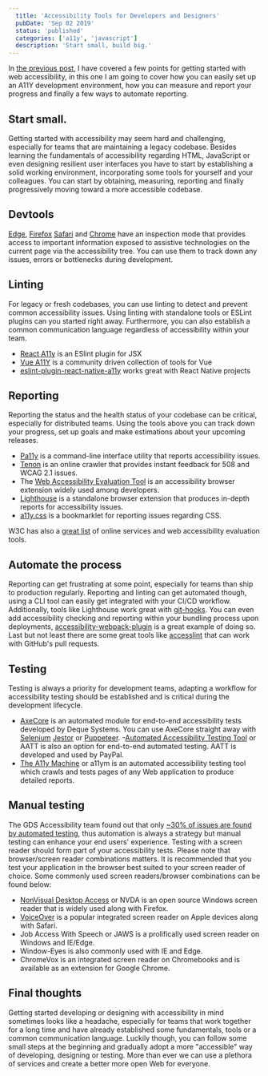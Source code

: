 ```yaml
---
  title: 'Accessibility Tools for Developers and Designers'
  pubDate: 'Sep 02 2019'
  status: 'published'
  categories: ['a11y', 'javascript']
  description: 'Start small, build big.'
---
```


In [the previous post](/getting-started-with-accessibility "Getting Started with Web Accessibility"), I have covered a few points for getting started with web accessibility, in this one I am going to cover how you can easily set up an A11Y  development environment, how you can measure and report your progress and finally a few ways to automate reporting.

## Start small.
Getting started with accessibility may seem hard and challenging, especially for teams that are maintaining a legacy codebase.
Besides learning the fundamentals of accessibility regarding HTML, JavaScript or even designing resilient user interfaces you have to start by establishing a solid working environment, incorporating some tools for yourself and your colleagues.
You can start by obtaining, measuring, reporting and finally progressively moving toward a more accessible codebase.

## Devtools
[Edge](https://docs.microsoft.com/en-us/microsoft-edge/devtools-guide/elements/accessibility "Microsoft Edge accessibility docs"), [Firefox](https://developer.mozilla.org/en-US/docs/Tools/Accessibility_inspector "Firefox accessibility docs") [Safari](https://developer.apple.com/library/archive/documentation/Accessibility/Conceptual/AccessibilityMacOSX/OSXAXTestingApps.html "Safari accessibility docs") and [Chrome](https://developers.google.com/web/tools/chrome-devtools/accessibility/reference "Google Chrome accessibility docs") have an inspection mode that provides access to important information exposed to assistive technologies on the current page via the accessibility tree. You can use them to track down any issues, errors or bottlenecks during development.

## Linting
For legacy or fresh codebases, you can use linting to detect and prevent common accessibility issues. Using linting with standalone tools or ESLint plugins can you started right away. Furthermore, you can also establish a common communication language regardless of accessibility within your team.

- [React A11y](https://github.com/reactjs/react-a11y "React and ESlint accessibility linter") is an ESlint plugin for  JSX
- [Vue A11Y](https://github.com/vue-a11y "Vue accessibility linter") is a community driven collection of tools for Vue
- [eslint-plugin-react-native-a11y](https://github.com/FormidableLabs/eslint-plugin-react-native-a11y "React native accessibility linter") works great with React Native projects


## Reporting
Reporting the status and the health status of your codebase can be critical, especially for distributed teams. Using the tools above you can track down your progress, set up goals and make estimations about your upcoming releases.
- [Pa11y](https://github.com/pa11y/pa11y "Pa11y") is a command-line interface utility that reports accessibility issues.
- [Tenon](https://tenon.io/ "Tenon.io homepage") is an online crawler that provides instant feedback for 508 and WCAG 2.1 issues.
- The [Web Accessibility Evaluation Tool](http://wave.webaim.org/extension/ "Web Accessibility Evaluation Tool") is an accessibility browser extension widely used among developers.
- [Lighthouse](https://developers.google.com/web/tools/lighthouse/ "Lighthouse accessibility report") is a standalone browser extension that produces in-depth reports for accessibility issues.
- [a11y.css](https://ffoodd.github.io/a11y.css/index.html "a11y.css") is a bookmarklet for reporting issues regarding CSS.

W3C has also a [great list](https://www.w3.org/WAI/ER/tools/ "W3C accessibililty tools") of online services and web accessibility evaluation tools.

## Automate the process
Reporting can get frustrating at some point, especially for teams than ship to production regularly. Reporting and linting can get automated though, using a CLI tool can easily get integrated with your CI/CD workflow. Additionally, tools like Lighthouse work great with [git-hooks](https://git-scm.com/book/en/v2/Customizing-Git-Git-Hooks).
You can even add accessibility checking and reporting within your bundling process upon deployments, [accessibility-webpack-plugin](https://github.com/evcohen/accessibility-webpack-plugin) is a great example of doing so. Last but not least there are some great tools like [accesslint](https://github.com/accesslint) that can work with GitHub's pull requests.

## Testing
Testing is always a priority for development teams, adapting a workflow for accessibility testing should be established and is critical during the development lifecycle.

- [AxeCore](https://www.deque.com/axe/ "AXE accessibililty tools") is an automated module for end-to-end accessibility tests developed by Deque Systems. You can use AxeCore straight away with [Selenium](https://marmelab.com/blog/2018/02/22/accessibililty-testing-e2e.html) [Jestor](https://github.com/nickcolley/jest-axe) or [Puppeteer](https://marmelab.com/blog/2018/07/18/accessibility-performance-testing-puppeteer.html).
-[Automated Accessibility Testing Tool](https://github.com/paypal/AATT "Automated Accessibility Testing Tool") or AATT is also an option for end-to-end automated testing. AATT is developed and used by PayPal.
- [The A11y Machine](https://github.com/liip/TheA11yMachine "The A11y Machine") or a11ym is an automated accessibility testing tool which crawls and tests pages of any Web application to produce detailed reports.

## Manual testing
The GDS Accessibility team found out that only [~30% of issues are found by automated testing](https://accessibility.blog.gov.uk/2017/02/24/what-we-found-when-we-tested-tools-on-the-worlds-least-accessible-webpage/), thus automation is always a strategy but manual testing can enhance your end users' experience. Testing with a screen reader should form part of your accessibility tests.
Please note that browser/screen reader combinations matters. It is recommended that you test your application in the browser best suited to your screen reader of choice.
Some commonly used screen readers/browser combinations can be found below:
- [NonVisual Desktop Access](https://www.nvaccess.org/) or NVDA is an open source Windows screen reader that is widely used along with Firefox.
- [VoiceOver](https://www.apple.com/lae/accessibility/mac/vision/) is a popular integrated screen reader on Apple devices along with Safari.
- Job Access With Speech or JAWS is a prolifically used screen reader on Windows and IE/Edge.
- Window-Eyes is also commonly used with IE and Edge.
- ChromeVox is an integrated screen reader on Chromebooks and is available as an extension for Google Chrome.

## Final thoughts
Getting started developing or designing with accessibility in mind sometimes looks like a headache, especially for teams that work together for a long time and have already established some fundamentals, tools or a common communication language. Luckily though, you can follow some small steps at the beginning and gradually adopt a more "accessible" way of developing, designing or testing. More than ever we can use a plethora of services and create a better more open Web for everyone.






